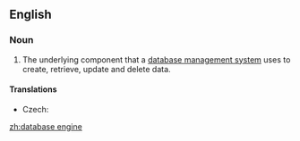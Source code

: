 ==English==
{{wikipedia}}
===Noun===
{{en-noun|head=[[database]] [[engine]]}}

# The underlying component that a [[database management system]] uses to create, retrieve, update and delete data.

====Translations====
{{trans-top|software component}}
* Czech: {{t|cs|databázový stroj|m}}
{{trans-mid}}
{{trans-bottom}}

[[zh:database engine]]